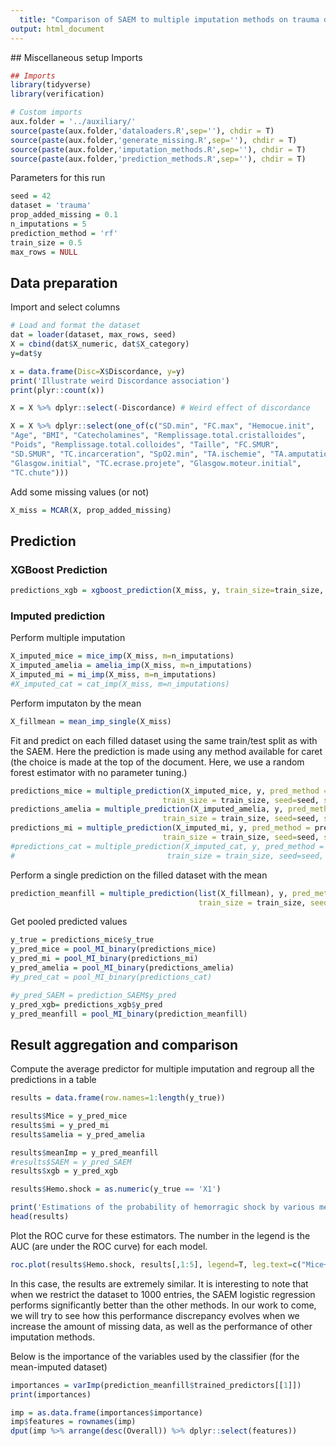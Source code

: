 ```yaml
---
  title: "Comparison of SAEM to multiple imputation methods on trauma data"
output: html_document
---
```

  
  ## Miscellaneous setup
  Imports

```r
## Imports
library(tidyverse)
library(verification)

# Custom imports
aux.folder = '../auxiliary/'
source(paste(aux.folder,'dataloaders.R',sep=''), chdir = T)
source(paste(aux.folder,'generate_missing.R',sep=''), chdir = T)
source(paste(aux.folder,'imputation_methods.R',sep=''), chdir = T)
source(paste(aux.folder,'prediction_methods.R',sep=''), chdir = T)
```

Parameters for this run
```r
seed = 42
dataset = 'trauma'
prop_added_missing = 0.1
n_imputations = 5
prediction_method = 'rf'
train_size = 0.5
max_rows = NULL
```

## Data preparation
Import and select columns

```r
# Load and format the dataset
dat = loader(dataset, max_rows, seed)
X = cbind(dat$X_numeric, dat$X_category)
y=dat$y

x = data.frame(Disc=X$Discordance, y=y)
print('Illustrate weird Discordance association')
print(plyr::count(x))

X = X %>% dplyr::select(-Discordance) # Weird effect of discordance

X = X %>% dplyr::select(one_of(c("SD.min", "FC.max", "Hemocue.init", 
"Age", "BMI", "Catecholamines", "Remplissage.total.cristalloides", 
"Poids", "Remplissage.total.colloides", "Taille", "FC.SMUR", 
"SD.SMUR", "TC.incarceration", "SpO2.min", "TA.ischemie", "TA.amputation", 
"Glasgow.initial", "TC.ecrase.projete", "Glasgow.moteur.initial", 
"TC.chute")))
```

Add some missing values (or not)
```r
X_miss = MCAR(X, prop_added_missing)
```

## Prediction

### XGBoost Prediction
```r

predictions_xgb = xgboost_prediction(X_miss, y, train_size=train_size, seed=seed)
```

### Imputed prediction
Perform multiple imputation
```r
X_imputed_mice = mice_imp(X_miss, m=n_imputations)
X_imputed_amelia = amelia_imp(X_miss, m=n_imputations)
X_imputed_mi = mi_imp(X_miss, m=n_imputations)
#X_imputed_cat = cat_imp(X_miss, m=n_imputations)
```

Perform imputaton by the mean
```r
X_fillmean = mean_imp_single(X_miss)
```

Fit and predict on each filled dataset using the same train/test split as with the SAEM. Here the prediction is made using any method available for caret (the choice is made at the top of the document. Here, we use a random forest estimator with no parameter tuning.)
```r
predictions_mice = multiple_prediction(X_imputed_mice, y, pred_method = prediction_method, 
                                  train_size = train_size, seed=seed, spl=predictions_xgb$spl)
predictions_amelia = multiple_prediction(X_imputed_amelia, y, pred_method = prediction_method, 
                                  train_size = train_size, seed=seed, spl=predictions_xgb$spl)
predictions_mi = multiple_prediction(X_imputed_mi, y, pred_method = prediction_method, 
                                  train_size = train_size, seed=seed, spl=predictions_xgb$spl)
#predictions_cat = multiple_prediction(X_imputed_cat, y, pred_method = prediction_method, 
#                                  train_size = train_size, seed=seed, spl=prediction_SAEM$spl)
```

Perform a single prediction on the filled dataset with the mean
```r
prediction_meanfill = multiple_prediction(list(X_fillmean), y, pred_method = prediction_method, 
                                          train_size = train_size, seed=seed,spl=predictions_xgb$spl)
```

Get pooled predicted values
```r
y_true = predictions_mice$y_true
y_pred_mice = pool_MI_binary(predictions_mice)
y_pred_mi = pool_MI_binary(predictions_mi)
y_pred_amelia = pool_MI_binary(predictions_amelia)
#y_pred_cat = pool_MI_binary(predictions_cat)

#y_pred_SAEM = prediction_SAEM$y_pred
y_pred_xgb= predictions_xgb$y_pred
y_pred_meanfill = pool_MI_binary(prediction_meanfill)
```


## Result aggregation and comparison
Compute the average predictor for multiple imputation and regroup all the predictions in a table
```r
results = data.frame(row.names=1:length(y_true))

results$Mice = y_pred_mice
results$mi = y_pred_mi
results$amelia = y_pred_amelia

results$meanImp = y_pred_meanfill
#results$SAEM = y_pred_SAEM
results$xgb = y_pred_xgb

results$Hemo.shock = as.numeric(y_true == 'X1')

print('Estimations of the probability of hemorragic shock by various methods')
head(results)
```

Plot the ROC curve for these estimators. The number in the legend is the AUC (are under the ROC curve) for each model.
```r
roc.plot(results$Hemo.shock, results[,1:5], legend=T, leg.text=c("Mice+RF", 'mi+RF', 'amelia+RF', 'Mean+RF', 'xgb'))
```

In this case, the results are extremely similar. It is interesting to note that when we restrict the dataset to 1000 entries, the SAEM logistic regression performs significantly better than the other methods. In our work to come, we will try to see how this performance discrepancy evolves when we increase the amount of missing data, as well as the performance of other imputation methods. 

Below is the importance of the variables used by the classifier (for the mean-imputed dataset)
```r
importances = varImp(prediction_meanfill$trained_predictors[[1]])
print(importances)

imp = as.data.frame(importances$importance)
imp$features = rownames(imp)
dput(imp %>% arrange(desc(Overall)) %>% dplyr::select(features))
```

